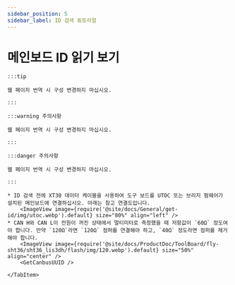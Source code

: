 ```yaml
---
sidebar_position: 5
sidebar_label: ID 검색 튜토리얼
---
```



# 메인보드 ID 읽기 보기

    :::tip

    웹 페이지 번역 시 구성 변경하지 마십시오.

    :::

    :::warning 주의사항

    웹 페이지 번역 시 구성 변경하지 마십시오.

    :::

    :::danger 주의사항

    웹 페이지 번역 시 구성 변경하지 마십시오.

    :::

<Tabs>
    <TabItem value="can" label="CANBus UUID 가져오기">

    * ID 검색 전에 XT30 데이터 케이블을 사용하여 도구 보드를 UTOC 또는 브리지 펌웨어가 설치된 메인보드에 연결하십시오. 아래는 참고 연결도입니다.
        <ImageView image={require('@site/docs/General/get-id/img/utoc.webp').default} size="80%" align="left" />   
    * CAN H와 CAN L이 전원이 꺼진 상태에서 멀티미터로 측정했을 때 저항값이 `60Ω` 정도여야 합니다. 만약 `120Ω`라면 `120Ω` 점퍼를 연결해야 하고, `40Ω` 정도라면 점퍼를 제거해야 합니다.
        <ImageView image={require('@site/docs/ProductDoc/ToolBoard/fly-sht36/sht36_lis3dh/flash/img/120.webp').default} size="50%" align="center" />    
        <GetCanbusUUID />

    </TabItem>
</Tabs>

